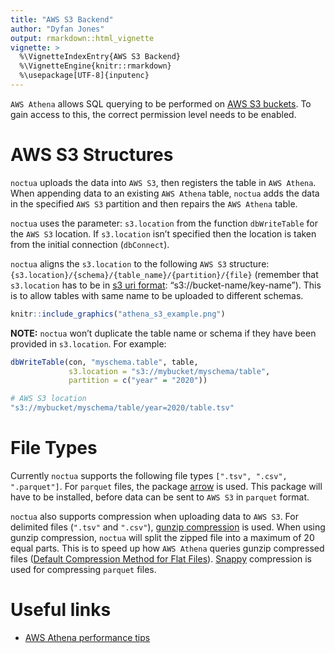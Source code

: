 ```yaml
---
title: "AWS S3 Backend"
author: "Dyfan Jones"
output: rmarkdown::html_vignette
vignette: >
  %\VignetteIndexEntry{AWS S3 Backend}
  %\VignetteEngine{knitr::rmarkdown}
  %\usepackage[UTF-8]{inputenc}
---
```


`AWS Athena` allows SQL querying to be performed on [AWS S3 buckets](https://aws.amazon.com/s3/). To gain access to this, the correct permission level needs to be enabled.

# AWS S3 Structures

`noctua` uploads the data into `AWS S3`, then registers the table in `AWS Athena`. When appending data to an existing `AWS Athena` table, `noctua` adds the data in the specified `AWS S3` partition and then repairs the `AWS Athena` table. 

`noctua` uses the parameter: `s3.location` from the function `dbWriteTable` for the `AWS S3` location. If `s3.location` isn't specified then the location is taken from the initial connection (`dbConnect`). 

`noctua` aligns the `s3.location` to the following `AWS S3` structure: `{s3.location}/{schema}/{table_name}/{partition}/{file}` (remember that `s3.location` has to be in [s3 uri format](https://docs.aws.amazon.com/AmazonS3/latest/dev/UsingBucket.html): "s3://bucket-name/key-name"). This is to allow tables with same name to be uploaded to different schemas. 

```r
knitr::include_graphics("athena_s3_example.png")
```

**NOTE:** `noctua` won't duplicate the table name or schema if they have been provided in `s3.location`. For example:

```r
dbWriteTable(con, "myschema.table", table, 
             s3.location = "s3://mybucket/myschema/table",
             partition = c("year" = "2020"))

# AWS S3 location
"s3://mybucket/myschema/table/year=2020/table.tsv"
```

# File Types

Currently `noctua` supports the following file types `[".tsv", ".csv", ".parquet"]`. For `parquet` files, the package [arrow](https://arrow.apache.org/docs/r/) is used. This package will have to be installed, before data can be sent to `AWS S3` in `parquet` format.

`noctua` also supports compression when uploading data to `AWS S3`. For delimited files (`".tsv"` and `".csv"`), [gunzip compression](https://en.wikipedia.org/wiki/Gzip) is used. When using gunzip compression, `noctua` will split the zipped file into a maximum of 20 equal parts. This is to speed up how `AWS Athena` queries gunzip compressed files ([Default Compression Method for Flat Files](https://github.com/DyfanJones/RAthena/issues/36)). [Snappy](https://en.wikipedia.org/wiki/Snappy_(compression)) compression is used for compressing `parquet` files.

# Useful links

* [AWS Athena performance tips](https://aws.amazon.com/blogs/big-data/top-10-performance-tuning-tips-for-amazon-athena/)
